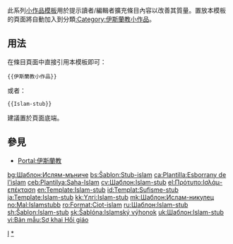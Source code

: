 <includeonly></includeonly><noinclude>{{template doc page viewed directly}}</noinclude>
<!-- 在本行下編輯模板說明 -->
此系列[[:Category:小作品模板|小作品模板]]用於提示讀者/編輯者擴充條目內容以改善其質量。置放本模板的頁面將自動加入到分類[[:Category:伊斯蘭教小作品]]。
== 用法 ==
在條目頁面中直接引用本模板即可：
<pre>{{伊斯蘭教小作品}}
</pre>
或者：
<pre>{{Islam-stub}}
</pre>
建議置於頁面底端。
== 參見 ==
* [[Portal:伊斯蘭教]]
<includeonly>
<!-- 本行下加入模板的分類 -->
[[Category:宗教小作品模板|I]]
[[Category:伊斯蘭教小作品|*]]
<!-- 本行下加入模板的跨語言鏈接 -->
[[bg:Шаблон:Ислям-мъниче]]
[[bs:Šablon:Stub-islam]]
[[ca:Plantilla:Esborrany de l'islam]]
[[ceb:Plantilya:Saha-Islam]]
[[cv:Шаблон:Islam-stub]]
[[el:Πρότυπο:Ισλάμ-επέκταση]]
[[en:Template:Islam-stub]]
[[id:Templat:Sufisme-stub]]
[[ja:Template:Islam-stub]]
[[kk:Үлгі:Islam-stub]]
[[mk:Шаблон:Ислам-никулец]]
[[no:Mal:Islamstubb]]
[[ro:Format:Ciot-islam]]
[[ru:Шаблон:Islam-stub]]
[[sh:Šablon:Islam-stub]]
[[sk:Šablóna:Islamský výhonok]]
[[uk:Шаблон:Islam-stub]]
[[vi:Bản mẫu:Sơ khai Hồi giáo]]
</includeonly>